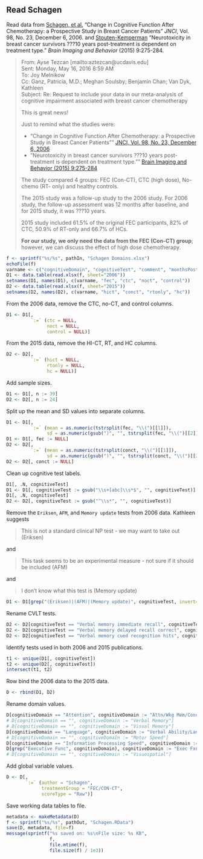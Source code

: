 ## Read Schagen

Read data from 
[Schagen, et al.](http://www.ncbi.nlm.nih.gov/pubmed/17148777)
"Change in Cognitive Function After Chemotherapy: a Prospective Study in Breast Cancer Patients"
*JNCI*,
Vol. 98, No. 23, December 6, 2006.
and
[Stouten-Kemperman](http://www.ncbi.nlm.nih.gov/pubmed/24858488)
"Neurotoxicity in breast cancer survivors ???10 years post-treatment is dependent on treatment type."
*Brain Imaging and Behavior*
(2015) 9:275-284.

> From: Ayse Tezcan [mailto:aztezcan@ucdavis.edu]   
> Sent: Monday, May 16, 2016 8:59 AM  
> To: Joy Melnikow  
> Cc: Ganz, Patricia, M.D.; Meghan Soulsby; Benjamin Chan; Van Dyk, Kathleen  
> Subject: Re: Request to include your data in our meta-analysis of cognitive
> impairment  associated with breast cancer chemotherapy
> 
> This is great news!
> 
> Just to remind what the studies were:
> 
> * "Change in Cognitive Function After Chemotherapy: a Prospective Study in Breast Cancer Patients"" [JNCI, Vol. 98, No. 23, December 6, 2006](http://www.ncbi.nlm.nih.gov/pubmed/17148777)
> * "Neurotoxicity in breast cancer survivors ???10 years post-treatment is dependent on treatment type."" [Brain Imaging and Behavior (2015) 9:275-284](http://www.ncbi.nlm.nih.gov/pubmed/24858488)
> 
> The study compared 4 groups: FEC (Con-CT), CTC (high dose), No-chemo (RT-
> only) and healthy controls.
> 
> The 2015 study was a follow-up study to the 2006 study. For 2006 study, the
> follow-up assessment was 12 months after baseline, and for 2015 study, it
> was ???10 years.
> 
> 2015 study included 61.5% of the original FEC participants, 82% of CTC,
> 50.9% of RT-only and 66.7% of HCs.
> 
> **For our study, we only need the data from the FEC (Con-CT) group**; however,
> we can discuss the effect of high dose chemotherapy.

```r
f <- sprintf("%s/%s", pathIn, "Schagen Domains.xlsx")
echoFile(f)
varname <- c("cognitiveDomain", "cognitiveTest", "comment", "monthsPostTx")
D1 <- data.table(read.xlsx(f, sheet="2006"))
setnames(D1, names(D1), c(varname, "fec", "ctc", "noct", "control"))
D2 <- data.table(read.xlsx(f, sheet="2015"))
setnames(D2, names(D2), c(varname, "hict", "conct", "rtonly", "hc"))
```

From the 2006 data, remove the CTC, no-CT, and control columns.

```r
D1 <- D1[,
         `:=` (ctc = NULL,
               noct = NULL,
               control = NULL)]
```

From the 2015 data, remove the HI-CT, RT, and HC columns.

```r
D2 <- D2[,
         `:=` (hict = NULL,
               rtonly = NULL,
               hc = NULL)]
```

Add sample sizes.

```r
D1 <- D1[, n := 39]
D2 <- D2[, n := 24]
```

Split up the mean and SD values into separate columns.

```r
D1 <- D1[, 
         `:=` (mean = as.numeric(tstrsplit(fec, "\\(")[[1]]),
               sd = as.numeric(gsub(")", "", tstrsplit(fec, "\\(")[[2]])))]
D1 <- D1[, fec := NULL]
D2 <- D2[, 
         `:=` (mean = as.numeric(tstrsplit(conct, "\\(")[[1]]),
               sd = as.numeric(gsub(")", "", tstrsplit(conct, "\\(")[[2]])))]
D2 <- D2[, conct := NULL]
```

Clean up cognitive test labels.

```r
D1[, .N, cognitiveTest]
D1 <- D1[, cognitiveTest := gsub("\\s+[abc]\\s*$", "", cognitiveTest)]
D1[, .N, cognitiveTest]
D2 <- D2[, cognitiveTest := gsub("^\\s*", "", cognitiveTest)]
```

Remove the `Eriksen`, `AFM`, and `Memory update` tests from 2006 data.
Kathleen suggests

> This is not a standard clinical NP test - we may want to take out (Eriksen)

and

> This task seems to be an experimental measure - not sure if it should be included (AFM)

and

> I don't know what this test is (Memory update)

```r
D1 <- D1[grep("(Eriksen)|(AFM)|(Memory update)", cognitiveTest, invert=TRUE)]
```

Rename CVLT tests.

```r
D2 <- D2[cognitiveTest == "Verbal memory immediate recall", cognitiveTest := "CVLT recall"]
D2 <- D2[cognitiveTest == "Verbal memory delayed recall correct", cognitiveTest := "CVLT delayed recall"]
D2 <- D2[cognitiveTest == "Verbal memory cued recognition hits", cognitiveTest := "CVLT recognition"]
```

Identify tests used in both 2006 and 2015 publications.

```r
t1 <- unique(D1[, cognitiveTest])
t2 <- unique(D2[, cognitiveTest])
intersect(t1, t2)
```

Row bind the 2006 data to the 2015 data.

```r
D <- rbind(D1, D2)
```

Rename domain values.

```r
D[cognitiveDomain == "Attention", cognitiveDomain := "Attn/Wkg Mem/Concentration"]
# D[cognitiveDomain == "", cognitiveDomain := "Verbal Memory"]
# D[cognitiveDomain == "", cognitiveDomain := "Visual Memory"]
D[cognitiveDomain == "Language", cognitiveDomain := "Verbal Ability/Language"]
# D[cognitiveDomain == "", cognitiveDomain := "Motor Speed"]
D[cognitiveDomain == "Information Processing Speed", cognitiveDomain := "Information Proc Speed"]
D[grep("Executive Func", cognitiveDomain), cognitiveDomain := "Exec Fxn"]
# D[cognitiveDomain == "", cognitiveDomain := "Visuospatial"]
```

Add global variable values.

```r
D <- D[,
       `:=` (author = "Schagen",
             treatmentGroup = "FEC/CON-CT",
             scoreType = "Raw")]
```

Save working data tables to file.

```r
metadata <- makeMetadata(D)
f <- sprintf("%s/%s", pathOut, "Schagen.RData")
save(D, metadata, file=f)
message(sprintf("%s saved on: %s\nFile size: %s KB", 
                f,
                file.mtime(f),
                file.size(f) / 1e3))
```
